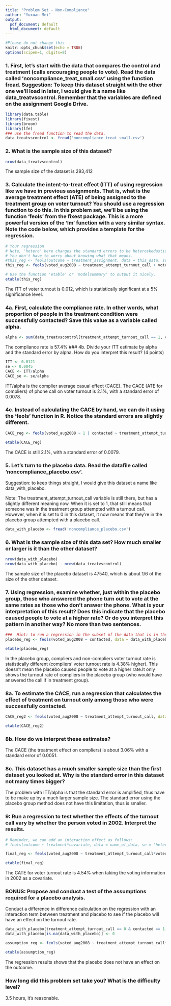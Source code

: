 ```yaml
---
title: "Problem Set - Non-Compliance"
author: "Yuxuan Mei"
output:
  pdf_document: default
  html_document: default
---
```


```r
#Please do not change this
knitr::opts_chunk$set(echo = TRUE)
options(scipen=1, digits=8)
```

### 1. First, let’s start with the data that compares the control and treatment (calls encouraging people to vote). Read the data called 'noncompliance_treat_small.csv' using the function fread. Suggestion: To keep this dataset straight with the other one we’ll load in later, I would give it a name like data_treatvscontrol. Remember that the variables are defined on the assignment Google Drive. 
```r
library(data.table)
library(fixest)
library(broom)
library(lfe)
### use the fread function to read the data.
data_treatvscontrol <- fread('noncompliance_treat_small.csv')

```

### 2. What is the sample size of this dataset?
```r
nrow(data_treatvscontrol)
```
The sample size of the dataset is 293,412

### 3. Calculate the intent-to-treat effect (ITT) of using regression like we have in previous assignments. That is, what is the average treatment effect (ATE) of being assigned to the treatment group on voter turnout? You should use a regression function to do this. In this problem set, we'll be using the function 'feols' from the fixest package. This is a more powerful version of the 'lm' function with a very similar syntax. Note the code below, which provides a template for the regression.
```r
# Your regression
# Note, 'hetero' here changes the standard errors to be heteroskedasticity robust. 
# You don't have to worry about knowing what that means.
#this_reg <- feols(outcome ~ treatment_assignment, data = this_data, se = ‘hetero’)
this_reg <- feols(voted_aug2008 ~ treatment_attempt_turnout_call + voted_nov2002, data = data_treatvscontrol, se = 'hetero')

# Use the function 'etable' or 'modelsummary' to output it nicely.
etable(this_reg)
```
The ITT of voter turnout is 0.012, which is statistically significant at a 5% significance level.

### 4a. First, calculate the compliance rate. In other words, what proportion of people in the treatment condition were successfully contacted? Save this value as a variable called alpha. 
```r
alpha <- sum(data_treatvscontrol[treatment_attempt_turnout_call == 1, contacted])/nrow(data_treatvscontrol[treatment_attempt_turnout_call == 1])
```
The compliance rate is 57.4%
### 4b. Divide your ITT estimate by alpha and the standard error by alpha. How do you interpret this result? (4 points)
```r
ITT <- 0.0121
se <- 0.0045
CACE <- ITT/alpha
CACE_se <- se/alpha
```
ITT/alpha is the complier average casual effect (CACE). The CACE (ATE for compliers) of phone call on voter turnout is 2.1%, with a standard error of 0.0078.

### 4c. Instead of calculating the CACE by hand, we can do it using the 'feols' function in R. Notice the standard errors are slightly different.
```r
CACE_reg <- feols(voted_aug2008 ~ 1 | contacted ~ treatment_attempt_turnout_call, data = data_treatvscontrol, se = 'hetero')

etable(CACE_reg)

```
The CACE is still 2.1%, with a standard error of 0.0079.

### 5. Let’s turn to the placebo data. Read the datafile called 'noncompliance_placebo.csv'.
Suggestion: to keep things straight, I would give this dataset a name like data_with_placebo.

Note: The treatment_attempt_turnout_call variable is still there, but has a slightly different meaning now. When it is set to 1, that still means that someone was in the treatment group attempted with a turnout call. However, when it is set to 0 in this dataset, it now means that they’re in the placebo group attempted with a placebo call.

```r
data_with_placebo <- fread('noncompliance_placebo.csv')
```

### 6. What is the sample size of this data set? How much smaller or larger is it than the other dataset?
```r
nrow(data_with_placebo)
nrow(data_with_placebo) - nrow(data_treatvscontrol)
```
The sample size of the placebo dataset is 47540, which is about 1/6 of the size of the other dataset.

### 7. Using regression, examine whether, just within the placebo group, those who answered the phone turn out to vote at the same rates as those who don’t answer the phone. What is your interpretation of this result? Does this indicate that the placebo caused people to vote at a higher rate? Or do you interpret this pattern in another way? No more than two sentences.


```r
###  Hint: to run a regression in the subset of the data that is in the placebo group:
placebo_reg <- feols(voted_aug2008 ~ contacted, data = data_with_placebo[treatment_attempt_turnout_call == 0], se = 'hetero')

etable(placebo_reg)
``` 
In the placebo group, compliers and non-compliers voter turnout rate is statistically different (compliers' voter turnout rate is 4.38% higher). This doesn't mean the placebo caused people to vote at a higher rate.It only shows the turnout rate of compliers in the placebo group (who would have answered the call if in treatment group).

### 8a. To estimate the CACE, run a regression that calculates the effect of treatment on turnout only among those who were successfully contacted. 
```r
CACE_reg2 <- feols(voted_aug2008 ~ treatment_attempt_turnout_call, data = data_with_placebo[contacted == 1], se = 'hetero')

etable(CACE_reg2)
```

### 8b. How do we interpret these estimates? 
The CACE (the treatment effect on compliers) is about 3.06% with a standard error of 0.0051.


### 8c. This dataset has a much smaller sample size than the first dataset you looked at. Why is the standard error in this dataset not many times bigger?
The problem with ITT/alpha is that the standard error is amplified, thus have to be make up by a much larger sample size. The standard error using the placebo group method does not have this limitation, thus is smaller.

### 9: Run a regression to test whether the effects of the turnout call vary by whether the person voted in 2002. Interpret the results.
```r
# Reminder, we can add an interaction effect as follows:
# feols(outcome ~ treatment*covariate, data = name_of_data, se = 'hetero')

final_reg <- feols(voted_aug2008 ~ treatment_attempt_turnout_call*voted_nov2002, data = data_with_placebo[contacted == 1], se = 'hetero')

etable(final_reg)
```
The CATE for voter turnout rate is 4.54% when taking the voting information in 2002 as a covariate.

### BONUS: Propose and conduct a test of the assumptions required for a placebo analysis.
Conduct a difference in difference calculation on the regression with an interaction term between treatment and placebo to see if the placebo will have an effect on the turnout rate.
```r
data_with_placebo[treatment_attempt_turnout_call == 0 & contacted == 1, placebo:=1]
data_with_placebo[is.na(data_with_placebo)] <- 0

assumption_reg <- feols(voted_aug2008 ~ treatment_attempt_turnout_call*placebo, data = data_with_placebo[contacted == 1], se = 'hetero')

etable(assumption_reg)
```
The regression results shows that the placebo does not have an effect on the outcome.



### How long did this problem set take you? What is the difficulty level?
3.5 hours, it's reasonable.